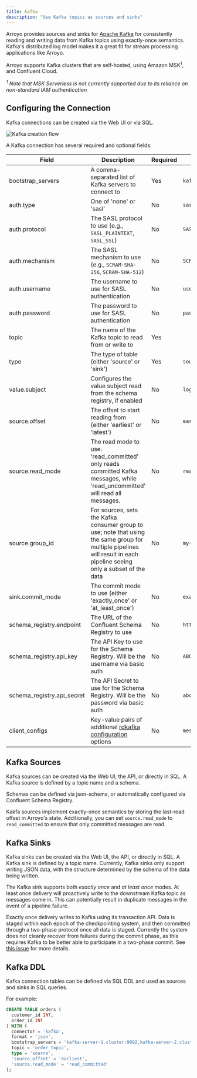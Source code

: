 ```yaml
---
title: Kafka
description: "Use Kafka topics as sources and sinks"
---
```


Arroyo provides sources and sinks for [Apache Kafka](https://kafka.apache.org/)
for consistently reading and writing data from Kafka topics using exactly-once
semantics. Kafka's distributed log model makes it a great fit for stream
processing applications like Arroyo.

Arroyo supports Kafka clusters that are self-hosted, using Amazon
MSK<sup>1</sup>, and Confluent Cloud.

*<sup>1</sup> Note that MSK Serverless is not currently supported due to its
reliance on non-standard IAM authentication*

## Configuring the Connection

Kafka connections can be created via the Web UI or via SQL.

<img
src="/images/create_kafka.png"
alt="Kafka creation flow"
/>

A Kafka connection has several required and optional fields:

| Field | Description | Required | Example |
| ----- | ----------- | -------- | ------- |
| bootstrap_servers | A comma-separated list of Kafka servers to connect to | Yes | `kafka-server-1.cluster:9092,kafka-server-2.cluster:9092` |
| auth.type | One of 'none' or 'sasl' | No | `sasl` |
| auth.protocol | The SASL protocol to use (e.g., `SASL_PLAINTEXT`, `SASL_SSL`) | No | `SASL_PLAINTEXT` |
| auth.mechanism | The SASL mechanism to use (e.g., `SCRAM-SHA-256`, `SCRAM-SHA-512`) | No | `SCRAM-SHA-256` |
| auth.username | The username to use for SASL authentication | No | `user` |
| auth.password | The password to use for SASL authentication | No | `password` |
| topic | The name of the Kafka topic to read from or write to | Yes |
| type | The type of table (either 'source' or 'sink') | Yes | `source` |
| value.subject | Configures the value subject read from the schema registry, if enabled | No | `logs-value` |
| source.offset | The offset to start reading from (either 'earliest' or 'latest') | No | `earliest` |
| source.read_mode | The read mode to use. 'read_committed' only reads committed Kafka messages, while 'read_uncommitted' will read all messages.  | No | `read_committed` |
| source.group_id | For sources, sets the Kafka consumer group to use; note that using the same group for multiple pipelines will result in each pipeline seeing only a subset of the data | No | `my-group` |
| sink.commit_mode | The commit mode to use (either 'exactly_once' or 'at_least_once') | No | `exactly_once` |
| schema_registry.endpoint | The URL of the Confluent Schema Registry to use | No | `https://schema-registry.cluster:8081` |
| schema_registry.api_key | The API Key to use for the Schema Registry. Will be the username via basic auth | No | `ABCDEFGHIJK01234` |
| schema_registry.api_secret | The API Secret to use for the Schema Registry. Will be the password via basic auth | No | `abcdefghijklmnopqrstuvwxyzABCDEFGHIJKLMNOPQRSTUVWXYZ0123456789` |
| client_configs | Key-value pairs of additional [rdkafka configuration](https://github.com/confluentinc/librdkafka/blob/master/CONFIGURATION.md) options | No | `message.max.bytes=1000,queue.buffering.max.kbytes=1048576` |

## Kafka Sources

Kafka sources can be created via the Web UI, the API, or directly in SQL. A
Kafka source is defined by a topic name and a schema.

Schemas can be defined via json-schema, or automatically configured via
Confluent Schema Registry.

Kakfa sources implement exactly-once semantics by storing the last-read offset in Arroyo's state.
Additionally, you can set `source.read_mode` to `read_committed` to ensure that only committed messages are read.

## Kafka Sinks

Kafka sinks can be created via the Web UI, the API, or directly in SQL. A Kafka
sink is defined by a topic name. Currently, Kafka sinks only support writing
JSON data, with the structure determined by the schema of the data being
written.

The Kafka sink supports both *exactly once* and *at least once* modes.
At least once delivery will proactively write to the downstream Kafka topic
as messages come in. This can potentially result in duplicate messages in the event of a pipeline failure.

Exactly once delivery writes to Kafka using its transaction API.
Data is staged within each epoch of the checkpointing system,
and then committed through a two-phase protocol once all data is staged.
Currently the system does not cleanly recover from failures during the commit phase,
as this requires Kafka to be better able to participate in a two-phase commit.
See [this issue](https://github.com/ArroyoSystems/arroyo/issues/224) for more details.

## Kafka DDL

Kafka connection tables can be defined via SQL DDL and used as sources and sinks in
SQL queries.

For example:

```sql
CREATE TABLE orders (
  customer_id INT,
  order_id INT
) WITH (
  connector = 'kafka',
  format = 'json',
  bootstrap_servers = 'kafka-server-1.cluster:9092,kafka-server-2.cluster:9092',
  topic = 'order_topic',
  type = 'source',
  'source.offset' = 'earliest',
  'source.read_mode' = 'read_committed'
);
```
